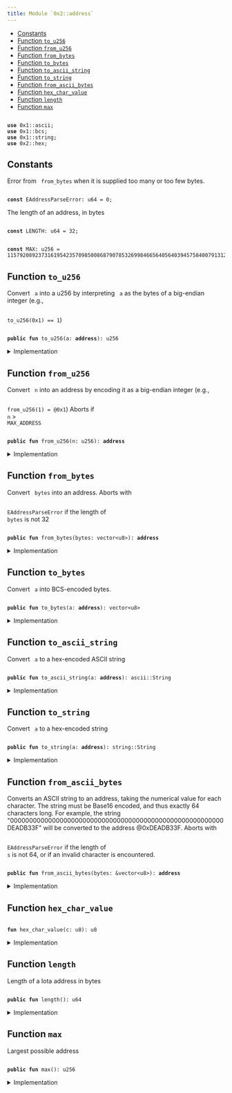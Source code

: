 ```yaml
---
title: Module `0x2::address`
---
```




-  [Constants](#@Constants_0)
-  [Function `to_u256`](#0x2_address_to_u256)
-  [Function `from_u256`](#0x2_address_from_u256)
-  [Function `from_bytes`](#0x2_address_from_bytes)
-  [Function `to_bytes`](#0x2_address_to_bytes)
-  [Function `to_ascii_string`](#0x2_address_to_ascii_string)
-  [Function `to_string`](#0x2_address_to_string)
-  [Function `from_ascii_bytes`](#0x2_address_from_ascii_bytes)
-  [Function `hex_char_value`](#0x2_address_hex_char_value)
-  [Function `length`](#0x2_address_length)
-  [Function `max`](#0x2_address_max)


<pre><code>
<b>use</b> <Link href="../move-stdlib/ascii#0x1_ascii">0x1::ascii</Link>;
<b>use</b> <Link href="../move-stdlib/bcs#0x1_bcs">0x1::bcs</Link>;
<b>use</b> <Link href="../move-stdlib/string#0x1_string">0x1::string</Link>;
<b>use</b> <Link href="../iota-framework/hex#0x2_hex">0x2::hex</Link>;
</code></pre>



<Link id="@Constants_0"></Link>

## Constants


<Link id="0x2_address_EAddressParseError"></Link>

Error from <code>
from_bytes</code> when it is supplied too many or too few bytes.


<pre><code>
<b>const</b> <Link href="../iota-framework/address#0x2_address_EAddressParseError">EAddressParseError</Link>: u64 = 0;
</code></pre>



<Link id="0x2_address_LENGTH"></Link>

The length of an address, in bytes


<pre><code>
<b>const</b> <Link href="../iota-framework/address#0x2_address_LENGTH">LENGTH</Link>: u64 = 32;
</code></pre>



<Link id="0x2_address_MAX"></Link>



<pre><code>
<b>const</b> <Link href="../iota-framework/address#0x2_address_MAX">MAX</Link>: u256 = 115792089237316195423570985008687907853269984665640564039457584007913129639935;
</code></pre>



<Link id="0x2_address_to_u256"></Link>

## Function `to_u256`

Convert <code>
a</code> into a u256 by interpreting <code>
a</code> as the bytes of a big-endian integer
(e.g., <code>
<Link href="../iota-framework/address#0x2_address_to_u256">to_u256</Link>(0x1) == 1</code>)


<pre><code>
<b>public</b> <b>fun</b> <Link href="../iota-framework/address#0x2_address_to_u256">to_u256</Link>(a: <b>address</b>): u256
</code></pre>



<details>
<summary>Implementation</summary>


<pre><code>
<b>public</b> <b>native</b> <b>fun</b> <Link href="../iota-framework/address#0x2_address_to_u256">to_u256</Link>(a: <b>address</b>): u256;
</code></pre>



</details>

<Link id="0x2_address_from_u256"></Link>

## Function `from_u256`

Convert <code>
n</code> into an address by encoding it as a big-endian integer (e.g., <code>
<Link href="../iota-framework/address#0x2_address_from_u256">from_u256</Link>(1) = @0x1</code>)
Aborts if <code>
n</code> > <code>
MAX_ADDRESS</code>


<pre><code>
<b>public</b> <b>fun</b> <Link href="../iota-framework/address#0x2_address_from_u256">from_u256</Link>(n: u256): <b>address</b>
</code></pre>



<details>
<summary>Implementation</summary>


<pre><code>
<b>public</b> <b>native</b> <b>fun</b> <Link href="../iota-framework/address#0x2_address_from_u256">from_u256</Link>(n: u256): <b>address</b>;
</code></pre>



</details>

<Link id="0x2_address_from_bytes"></Link>

## Function `from_bytes`

Convert <code>
bytes</code> into an address.
Aborts with <code>
<Link href="../iota-framework/address#0x2_address_EAddressParseError">EAddressParseError</Link></code> if the length of <code>
bytes</code> is not 32


<pre><code>
<b>public</b> <b>fun</b> <Link href="../iota-framework/address#0x2_address_from_bytes">from_bytes</Link>(bytes: <Link href="../move-stdlib/vector#0x1_vector">vector</Link>&lt;u8&gt;): <b>address</b>
</code></pre>



<details>
<summary>Implementation</summary>


<pre><code>
<b>public</b> <b>native</b> <b>fun</b> <Link href="../iota-framework/address#0x2_address_from_bytes">from_bytes</Link>(bytes: <Link href="../move-stdlib/vector#0x1_vector">vector</Link>&lt;u8&gt;): <b>address</b>;
</code></pre>



</details>

<Link id="0x2_address_to_bytes"></Link>

## Function `to_bytes`

Convert <code>
a</code> into BCS-encoded bytes.


<pre><code>
<b>public</b> <b>fun</b> <Link href="../iota-framework/address#0x2_address_to_bytes">to_bytes</Link>(a: <b>address</b>): <Link href="../move-stdlib/vector#0x1_vector">vector</Link>&lt;u8&gt;
</code></pre>



<details>
<summary>Implementation</summary>


<pre><code>
<b>public</b> <b>fun</b> <Link href="../iota-framework/address#0x2_address_to_bytes">to_bytes</Link>(a: <b>address</b>): <Link href="../move-stdlib/vector#0x1_vector">vector</Link>&lt;u8&gt; \{
    <Link href="../move-stdlib/bcs#0x1_bcs_to_bytes">bcs::to_bytes</Link>(&a)
}
</code></pre>



</details>

<Link id="0x2_address_to_ascii_string"></Link>

## Function `to_ascii_string`

Convert <code>
a</code> to a hex-encoded ASCII string


<pre><code>
<b>public</b> <b>fun</b> <Link href="../iota-framework/address#0x2_address_to_ascii_string">to_ascii_string</Link>(a: <b>address</b>): <Link href="../move-stdlib/ascii#0x1_ascii_String">ascii::String</Link>
</code></pre>



<details>
<summary>Implementation</summary>


<pre><code>
<b>public</b> <b>fun</b> <Link href="../iota-framework/address#0x2_address_to_ascii_string">to_ascii_string</Link>(a: <b>address</b>): <Link href="../move-stdlib/ascii#0x1_ascii_String">ascii::String</Link> \{
    <Link href="../iota-framework/hex#0x2_hex_encode">hex::encode</Link>(<Link href="../iota-framework/address#0x2_address_to_bytes">to_bytes</Link>(a)).<Link href="../iota-framework/address#0x2_address_to_ascii_string">to_ascii_string</Link>()
}
</code></pre>



</details>

<Link id="0x2_address_to_string"></Link>

## Function `to_string`

Convert <code>
a</code> to a hex-encoded string


<pre><code>
<b>public</b> <b>fun</b> <Link href="../iota-framework/address#0x2_address_to_string">to_string</Link>(a: <b>address</b>): <Link href="../move-stdlib/string#0x1_string_String">string::String</Link>
</code></pre>



<details>
<summary>Implementation</summary>


<pre><code>
<b>public</b> <b>fun</b> <Link href="../iota-framework/address#0x2_address_to_string">to_string</Link>(a: <b>address</b>): <Link href="../move-stdlib/string#0x1_string_String">string::String</Link> \{
    <Link href="../iota-framework/address#0x2_address_to_ascii_string">to_ascii_string</Link>(a).<Link href="../iota-framework/address#0x2_address_to_string">to_string</Link>()
}
</code></pre>



</details>

<Link id="0x2_address_from_ascii_bytes"></Link>

## Function `from_ascii_bytes`

Converts an ASCII string to an address, taking the numerical value for each character. The
string must be Base16 encoded, and thus exactly 64 characters long.
For example, the string "00000000000000000000000000000000000000000000000000000000DEADB33F"
will be converted to the address @0xDEADB33F.
Aborts with <code>
<Link href="../iota-framework/address#0x2_address_EAddressParseError">EAddressParseError</Link></code> if the length of <code>
s</code> is not 64,
or if an invalid character is encountered.


<pre><code>
<b>public</b> <b>fun</b> <Link href="../iota-framework/address#0x2_address_from_ascii_bytes">from_ascii_bytes</Link>(bytes: &<Link href="../move-stdlib/vector#0x1_vector">vector</Link>&lt;u8&gt;): <b>address</b>
</code></pre>



<details>
<summary>Implementation</summary>


<pre><code>
<b>public</b> <b>fun</b> <Link href="../iota-framework/address#0x2_address_from_ascii_bytes">from_ascii_bytes</Link>(bytes: &<Link href="../move-stdlib/vector#0x1_vector">vector</Link>&lt;u8&gt;): <b>address</b> \{
    <b>assert</b>!(bytes.<Link href="../iota-framework/address#0x2_address_length">length</Link>() == 64, <Link href="../iota-framework/address#0x2_address_EAddressParseError">EAddressParseError</Link>);
    <b>let</b> <b>mut</b> hex_bytes = <Link href="../move-stdlib/vector#0x1_vector">vector</Link>[];
    <b>let</b> <b>mut</b> i = 0;
    <b>while</b> (i &lt; 64) \{
        <b>let</b> hi = <Link href="../iota-framework/address#0x2_address_hex_char_value">hex_char_value</Link>(bytes[i]);
        <b>let</b> lo = <Link href="../iota-framework/address#0x2_address_hex_char_value">hex_char_value</Link>(bytes[i+1]);
        hex_bytes.push_back((hi &lt;&lt; 4) | lo);
        i = i + 2;
    };
    <Link href="../iota-framework/address#0x2_address_from_bytes">from_bytes</Link>(hex_bytes)
}
</code></pre>



</details>

<Link id="0x2_address_hex_char_value"></Link>

## Function `hex_char_value`



<pre><code>
<b>fun</b> <Link href="../iota-framework/address#0x2_address_hex_char_value">hex_char_value</Link>(c: u8): u8
</code></pre>



<details>
<summary>Implementation</summary>


<pre><code>
<b>fun</b> <Link href="../iota-framework/address#0x2_address_hex_char_value">hex_char_value</Link>(c: u8): u8 \{
    <b>if</b> (c &gt;= 48 && c &lt;= 57) c - 48 // 0-9
    <b>else</b> <b>if</b> (c &gt;= 65 && c &lt;= 70) c - 55 // A-F
    <b>else</b> <b>if</b> (c &gt;= 97 && c &lt;= 102) c - 87 // a-f
    <b>else</b> <b>abort</b> <Link href="../iota-framework/address#0x2_address_EAddressParseError">EAddressParseError</Link>
}
</code></pre>



</details>

<Link id="0x2_address_length"></Link>

## Function `length`

Length of a Iota address in bytes


<pre><code>
<b>public</b> <b>fun</b> <Link href="../iota-framework/address#0x2_address_length">length</Link>(): u64
</code></pre>



<details>
<summary>Implementation</summary>


<pre><code>
<b>public</b> <b>fun</b> <Link href="../iota-framework/address#0x2_address_length">length</Link>(): u64 \{
    <Link href="../iota-framework/address#0x2_address_LENGTH">LENGTH</Link>
}
</code></pre>



</details>

<Link id="0x2_address_max"></Link>

## Function `max`

Largest possible address


<pre><code>
<b>public</b> <b>fun</b> <Link href="../iota-framework/address#0x2_address_max">max</Link>(): u256
</code></pre>



<details>
<summary>Implementation</summary>


<pre><code>
<b>public</b> <b>fun</b> <Link href="../iota-framework/address#0x2_address_max">max</Link>(): u256 \{
    <Link href="../iota-framework/address#0x2_address_MAX">MAX</Link>
}
</code></pre>



</details>
